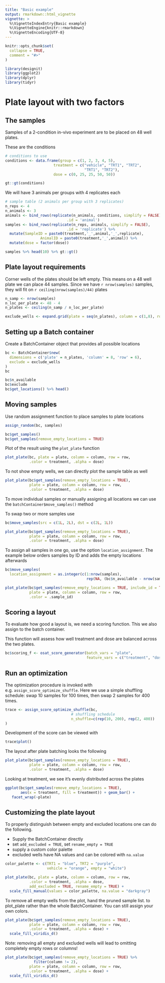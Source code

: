```yaml
---
title: "Basic example"
output: rmarkdown::html_vignette
vignette: >
  %\VignetteIndexEntry{Basic example}
  %\VignetteEngine{knitr::rmarkdown}
  %\VignetteEncoding{UTF-8}
---
```


```r
knitr::opts_chunk$set(
  collapse = TRUE,
  comment = "#>"
)
```

```r
library(designit)
library(ggplot2)
library(dplyr)
library(tidyr)

```

# Plate layout with two factors

## The samples

Samples of a 2-condition in-vivo experiment are to be
placed on 48 well plates.

These are the conditions

```r

# conditions to use
conditions <- data.frame(group = c(1, 2, 3, 4, 5),
                      treatment = c("vehicle", "TRT1", "TRT2",
                                    "TRT1", "TRT2"),
                      dose = c(0, 25, 25, 50, 50))

gt::gt(conditions)
```

We will have 3 animals per groups with 4 replicates each

```r
# sample table (2 animals per group with 3 replicates)
n_reps <- 4
n_animals <- 3
animals <- bind_rows(replicate(n_animals, conditions, simplify = FALSE), 
                            .id = 'animal') 
samples <- bind_rows(replicate(n_reps, animals, simplify = FALSE), 
                            .id = 'replicate') %>%
  mutate(SampleID = paste0(treatment,'_',animal,'_',replicate),
                AnimalID = paste0(treatment,'_',animal)) %>% 
  mutate(dose = factor(dose))

samples %>% head(10) %>% gt::gt()
```
## Plate layout requirements

Corner wells of the plates should be left empty.
This means on a 48 well plate we can place 44 samples.
Since we have `r nrow(samples)` samples, they will fit on
`r ceiling(nrow(samples)/44)` plates

```r
n_samp <- nrow(samples)
n_loc_per_plate <- 48 - 4
n_plates <- ceiling(n_samp / n_loc_per_plate)

exclude_wells <- expand.grid(plate = seq(n_plates), column = c(1,8), row = c(1,6))
```

## Setting up a Batch container

Create a BatchContainer object that provides all possible locations

```r
bc <- BatchContainer$new(
  dimensions = c('plate' = n_plates, 'column' = 8, 'row' = 6),
  exclude = exclude_wells
)
bc

bc$n_available
bc$exclude
bc$get_locations() %>% head()
```

## Moving samples

Use random assignment function to place samples to plate locations

```r
assign_random(bc, samples)

bc$get_samples()
bc$get_samples(remove_empty_locations = TRUE)

```

Plot of the result using the `plot_plate` function

```r
plot_plate(bc, plate = plate, column = column, row = row,
           .color = treatment, .alpha = dose)
```
To not show empty wells, we can directly plot the sample table as well

```r
plot_plate(bc$get_samples(remove_empty_locations = TRUE), 
           plate = plate, column = column, row = row,
           .color = treatment, .alpha = dose)
```

To move individual samples or manually assigning all locations we can use the 
`batchContainer$move_samples()` method

To swap two or more samples use

```r
bc$move_samples(src = c(1L, 2L), dst = c(2L, 1L))

plot_plate(bc$get_samples(remove_empty_locations = TRUE), 
           plate = plate, column = column, row = row,
           .color = treatment, .alpha = dose)
```

To assign all samples in one go, use the option `location_assignment`.
The example below orders samples by ID and adds the empty locations afterwards
```r
bc$move_samples(
  location_assignment = as.integer(c(1:nrow(samples), 
                                     rep(NA, (bc$n_available - nrow(samples))))))

plot_plate(bc$get_samples(remove_empty_locations = TRUE, include_id = TRUE), 
           plate = plate, column = column, row = row,
           .color = .sample_id)
```

## Scoring a layout

To evaluate how good a layout is, we need a scoring function. 
This we also assign to the batch container.

This function will assess how well treatment 
and dose are balanced across the two plates.

```r
bc$scoring_f <- osat_score_generator(batch_vars = "plate", 
                                     feature_vars = c("treatment", "dose"))
```

## Run an optimization

The optimization procedure is invoked with e.g. `assign_score_optimize_shuffle`.
Here we use a simple shuffling schedule: 
swap 10 samples for 100 times, then swap 2 samples for 400 times.

```r
trace <- assign_score_optimize_shuffle(bc,
                              # shuffling schedule
                              n_shuffle=c(rep(10, 200), rep(2, 400))
)
```

Development of the score can be viewed with

```r
trace$plot()
```

The layout after plate batching looks the following

```r
plot_plate(bc$get_samples(remove_empty_locations = TRUE), 
           plate = plate, column = column, row = row,
           .color = treatment, .alpha = dose)
```

Looking at treatment, we see it's evenly distributed across the plates

```r
ggplot(bc$get_samples(remove_empty_locations = TRUE),
       aes(x = treatment, fill = treatment)) + geom_bar() +  
   facet_wrap(~plate)
```

## Customizing the plate layout

To properly distinguish between empty and excluded locations one can do the
following.

* Supply the BatchContainer directly
* set `add_excluded = TRUE`, set `rename_empty = TRUE`
* supply a custom color palette
* excluded wells have NA values and can be colored with `na.value`

```r
color_palette <- c(TRT1 = "blue", TRT2 = "purple", 
                   vehicle = "orange", empty = "white")

plot_plate(bc, plate = plate, column = column, row = row,
           .color = treatment, .alpha = dose,
           add_excluded = TRUE, rename_empty = TRUE) +
  scale_fill_manual(values = color_palette, na.value = "darkgray")
```

To remove all empty wells from the plot, hand the pruned sample list.
to plot_plate rather than the whole BatchContainer.
You can still assign your own colors.

```r
plot_plate(bc$get_samples(remove_empty_locations = TRUE), 
           plate = plate, column = column, row = row,
           .color = treatment, .alpha = dose) +
  scale_fill_viridis_d()
```

Note: removing all empty and excluded wells will lead to omitting 
completely empty rows or columns!

```r
plot_plate(bc$get_samples(remove_empty_locations = TRUE) %>% 
             filter(column != 2), 
           plate = plate, column = column, row = row,
           .color = treatment, .alpha = dose) +
  scale_fill_viridis_d()
```
